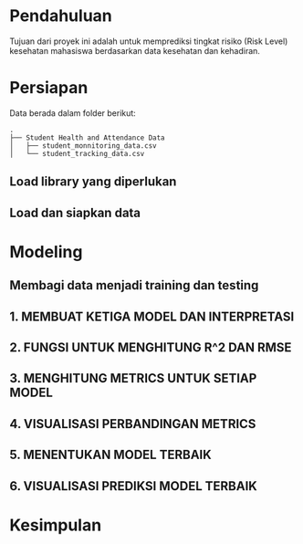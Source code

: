 # Pendahuluan

Tujuan dari proyek ini adalah untuk memprediksi tingkat risiko (Risk Level)
kesehatan mahasiswa berdasarkan data kesehatan dan kehadiran.

# Persiapan

Data berada dalam folder berikut:

```tree
.
├── Student Health and Attendance Data
│   ├── student_monnitoring_data.csv
│   └── student_tracking_data.csv
```

## Load library yang diperlukan

## Load dan siapkan data

# Modeling

## Membagi data menjadi training dan testing

## 1. MEMBUAT KETIGA MODEL DAN INTERPRETASI

## 2. FUNGSI UNTUK MENGHITUNG R^2 DAN RMSE

## 3. MENGHITUNG METRICS UNTUK SETIAP MODEL

## 4. VISUALISASI PERBANDINGAN METRICS

## 5. MENENTUKAN MODEL TERBAIK

## 6. VISUALISASI PREDIKSI MODEL TERBAIK

# Kesimpulan

